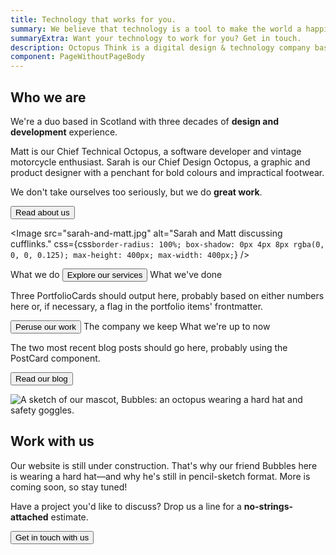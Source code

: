 ```yaml
---
title: Technology that works for you.
summary: We believe that technology is a tool to make the world a happier, fairer place. We build smart, inclusive, usable digital products to improve people'  s lives.
summaryExtra: Want your technology to work for you? Get in touch.
description: Octopus Think is a digital design & technology company based in Scotland. We specialise in accessible, inclusive design and smart React development.
component: PageWithoutPageBody
---
```





<Panel grid="auto 40rem">

<div>

## Who we are

We're a duo based in Scotland with three decades of **design and development** experience.

Matt is our Chief Technical Octopus, a software developer and vintage motorcycle enthusiast. Sarah is our Chief Design Octopus, a graphic and product designer with a penchant for bold colours and impractical footwear.

We don't take ourselves too seriously, but we do **great work**.

<Button minimal navigation to="/about/">
  Read about us
</Button>

</div>

<Image
  src="sarah-and-matt.jpg"
  alt="Sarah and Matt discussing cufflinks."
  css={css`
    border-radius: 100%;
    box-shadow: 0px 4px 8px rgba(0, 0, 0, 0.125);
    max-height: 400px;
    max-width: 400px;
  `}
/>

</Panel>

<Panel dark grid="1fr 1fr 1fr" gridSmall="1fr 1fr">

<GridSpanner>
  <Heading inverse level={2}>
    What we do
  </Heading>
</GridSpanner>
<IllustratedPoint label="Strategy" illustration={StrategyIllustration} minimal />
<IllustratedPoint label="Visual design" illustration={VisualIllustration} minimal />
<IllustratedPoint label="Product design" illustration={ProductIllustration} minimal />

<IllustratedPoint label="Accessibility" illustration={AccessibilityIllustration} minimal />
<IllustratedPoint label="App development" illustration={AppIllustration} minimal />
<IllustratedPoint label="Web development" illustration={WebIllustration} minimal />

<GridSpanner>
  <Button navigation minimal to="/services/">
    Explore our services
  </Button>
</GridSpanner>

</Panel>

<Panel grid="1fr 1fr 1fr">
  <GridSpanner>
    <Heading level={2}>What we've done</Heading>
  </GridSpanner>
  
  Three PortfolioCards should output here, probably based on either numbers here or, if necessary, a flag in the portfolio items' frontmatter.

<PortfolioCard
  category="{category}"
  slug="{slug}"
  summary="{displaySummary}"
  title="{displayTitle}"
  thumbnail="{thumbnail}"
/>

  <GridSpanner>
    <Button navigation minimal to="/portfolio/">Peruse our work</Button>
  </GridSpanner>
</Panel>

<TestimonialCarousel />

<Panel fullwidth>
  <GridSpanner>
    <Heading level={2}>The company we keep</Heading>
  </GridSpanner>

  <FriendLogos />
</Panel>

<Panel dark grid="1fr 1fr">
  <GridSpanner>
    <Heading inverse level={2}>What we're up to now</Heading>
  </GridSpanner>

The two most recent blog posts should go here, probably using the PostCard component.

  <GridSpanner>
    <Button navigation minimal to="/blog/">Read our blog</Button>
  </GridSpanner>
</Panel>

<Panel grid="40rem auto">

<Image
  src="construction-sketch-transparent.png"
  alt="A sketch of our mascot, Bubbles: an octopus wearing a hard hat and safety goggles."
/>

<div
  css={css`
    align-self: center;
  `}
>

## Work with us

Our website is still under construction. That's why our friend Bubbles here is wearing a hard hat—and why he's still in pencil-sketch format. More is coming soon, so stay tuned!

Have a project you'd like to discuss? Drop us a line for a **no-strings-attached** estimate.

<Button minimal navigation to="/contact/">
  Get in touch with us
</Button>

</div>

</Panel>
